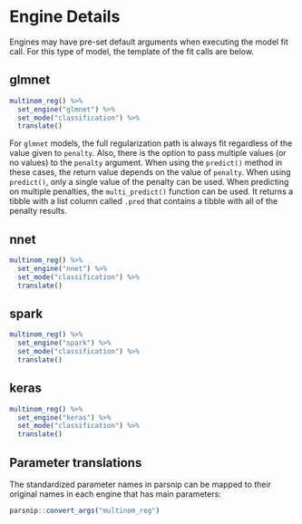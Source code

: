 # Engine Details

Engines may have pre-set default arguments when executing the model fit call. 
For this type of model, the template of the fit calls are below.

## glmnet

```r
multinom_reg() %>% 
  set_engine("glmnet") %>% 
  set_mode("classification") %>% 
  translate()
```

For `glmnet` models, the full regularization path is always fit regardless of the
value given to `penalty`. Also, there is the option to pass  multiple values (or
no values) to the `penalty` argument. When using the  `predict()` method in these
cases, the return value depends on  the value of `penalty`. When using
`predict()`, only a single  value of the penalty can be used. When predicting on
multiple  penalties, the `multi_predict()` function can be used. It  returns a
tibble with a list column called `.pred` that contains  a tibble with all of the
penalty results.

## nnet

```r
multinom_reg() %>% 
  set_engine("nnet") %>% 
  set_mode("classification") %>% 
  translate()
```

## spark

```r
multinom_reg() %>% 
  set_engine("spark") %>% 
  set_mode("classification") %>% 
  translate()
```

## keras

```r
multinom_reg() %>% 
  set_engine("keras") %>% 
  set_mode("classification") %>% 
  translate()
```


## Parameter translations

The standardized parameter names in parsnip can be mapped to their original names
in each engine that has main parameters:

```r
parsnip::convert_args("multinom_reg")
```

